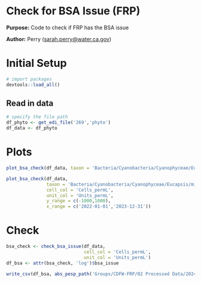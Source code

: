 # Check for BSA Issue (FRP)

**Purpose:** Code to check if FRP has the BSA issue

**Author:** Perry ([sarah.perry\@water.ca.gov](mailto:sarah.perry@water.ca.gov){.email})

# Initial Setup
```r
# import packages
devtools::load_all()
```

## Read in data
```r
# specify the file path
df_phyto <- get_edi_file('269','phyto')
df_data <- df_phyto
```

# Plots
```r
plot_bsa_check(df_data, taxon = 'Bacteria/Cyanobacteria/Cyanophyceae/Eucapsis/microscopica', cell_col = 'Cells_permL', unit_col = 'Units_permL')
```


```r
plot_bsa_check(df_data,
               taxon = 'Bacteria/Cyanobacteria/Cyanophyceae/Eucapsis/microscopica',
               cell_col = 'Cells_permL',
               unit_col = 'Units_permL',
               y_range = c(-1000,1000),
               x_range = c('2022-01-01','2023-12-31'))
```

# Check
```r
bsa_check <- check_bsa_issue(df_data,
                             cell_col = 'Cells_permL',
                             unit_col = 'Units_permL')
df_bsa <- attr(bsa_check, 'log')$bsa_issue

write_csv(df_bsa, abs_pesp_path('Groups/CDFW-FRP/02 Processed Data/2024 Publication Review/FRP_suspect_values.csv'), na = '')
```

